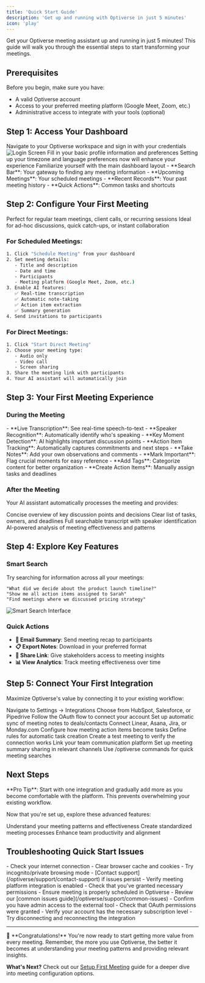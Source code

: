 ```yaml
---
title: 'Quick Start Guide'
description: 'Get up and running with Optiverse in just 5 minutes'
icon: 'play'
---
```


Get your Optiverse meeting assistant up and running in just 5 minutes! This guide will walk you through the essential steps to start transforming your meetings.

## Prerequisites

Before you begin, make sure you have:
- A valid Optiverse account
- Access to your preferred meeting platform (Google Meet, Zoom, etc.)
- Administrative access to integrate with your tools (optional)

## Step 1: Access Your Dashboard

<Steps>
  <Step title="Log In">
    Navigate to your Optiverse workspace and sign in with your credentials
    <img src="/images/quick-start/login.png" alt="Login Screen" />
  </Step>
  <Step title="Complete Profile Setup">
    Fill in your basic profile information and preferences
    <Tip>Setting up your timezone and language preferences now will enhance your experience</Tip>
  </Step>
  <Step title="Explore the Dashboard">
    Familiarize yourself with the main dashboard layout
    - **Search Bar**: Your gateway to finding any meeting information
    - **Upcoming Meetings**: Your scheduled meetings
    - **Recent Records**: Your past meeting history
    - **Quick Actions**: Common tasks and shortcuts
  </Step>
</Steps>

## Step 2: Configure Your First Meeting

<CardGroup cols={2}>
  <Card title="Scheduled Meeting" icon="calendar">
    Perfect for regular team meetings, client calls, or recurring sessions
  </Card>
  <Card title="Direct Meeting" icon="video">
    Ideal for ad-hoc discussions, quick catch-ups, or instant collaboration
  </Card>
</CardGroup>

### For Scheduled Meetings:

```bash
1. Click "Schedule Meeting" from your dashboard
2. Set meeting details:
   - Title and description
   - Date and time
   - Participants
   - Meeting platform (Google Meet, Zoom, etc.)
3. Enable AI features:
   ✅ Real-time transcription
   ✅ Automatic note-taking
   ✅ Action item extraction
   ✅ Summary generation
4. Send invitations to participants
```

### For Direct Meetings:

```bash
1. Click "Start Direct Meeting"
2. Choose your meeting type:
   - Audio only
   - Video call
   - Screen sharing
3. Share the meeting link with participants
4. Your AI assistant will automatically join
```

## Step 3: Your First Meeting Experience

### During the Meeting

<Accordion>
  <AccordionItem title="AI Assistant Features">
    - **Live Transcription**: See real-time speech-to-text
    - **Speaker Recognition**: Automatically identify who's speaking
    - **Key Moment Detection**: AI highlights important discussion points
    - **Action Item Tracking**: Automatically captures commitments and next steps
  </AccordionItem>
  
  <AccordionItem title="Manual Controls">
    - **Take Notes**: Add your own observations and comments
    - **Mark Important**: Flag crucial moments for easy reference
    - **Add Tags**: Categorize content for better organization
    - **Create Action Items**: Manually assign tasks and deadlines
  </AccordionItem>
</Accordion>

### After the Meeting

Your AI assistant automatically processes the meeting and provides:

<CardGroup cols={2}>
  <Card title="Meeting Summary" icon="file-text">
    Concise overview of key discussion points and decisions
  </Card>
  <Card title="Action Items" icon="check">
    Clear list of tasks, owners, and deadlines
  </Card>
  <Card title="Transcript" icon="quote">
    Full searchable transcript with speaker identification
  </Card>
  <Card title="Insights" icon="lightbulb">
    AI-powered analysis of meeting effectiveness and patterns
  </Card>
</CardGroup>

## Step 4: Explore Key Features

### Smart Search
Try searching for information across all your meetings:

```
"What did we decide about the product launch timeline?"
"Show me all action items assigned to Sarah"
"Find meetings where we discussed pricing strategy"
```

<img src="/images/quick-start/smart-search.png" alt="Smart Search Interface" />

### Quick Actions
- **📧 Email Summary**: Send meeting recap to participants
- **📋 Export Notes**: Download in your preferred format
- **🔗 Share Link**: Give stakeholders access to meeting insights
- **📊 View Analytics**: Track meeting effectiveness over time

## Step 5: Connect Your First Integration

Maximize Optiverse's value by connecting it to your existing workflow:

<Tabs>
  <Tab title="CRM (Sales Teams)">
    <Steps>
      <Step title="Go to Integrations">
        Navigate to Settings → Integrations
      </Step>
      <Step title="Select Your CRM">
        Choose from HubSpot, Salesforce, or Pipedrive
      </Step>
      <Step title="Authorize Connection">
        Follow the OAuth flow to connect your account
      </Step>
      <Step title="Configure Sync">
        Set up automatic sync of meeting notes to deals/contacts
      </Step>
    </Steps>
  </Tab>
  
  <Tab title="Project Management">
    <Steps>
      <Step title="Choose Your Tool">
        Connect Linear, Asana, Jira, or Monday.com
      </Step>
      <Step title="Map Action Items">
        Configure how meeting action items become tasks
      </Step>
      <Step title="Set Up Automation">
        Define rules for automatic task creation
      </Step>
      <Step title="Test Integration">
        Create a test meeting to verify the connection works
      </Step>
    </Steps>
  </Tab>
  
  <Tab title="Communication">
    <Steps>
      <Step title="Connect Slack/Teams">
        Link your team communication platform
      </Step>
      <Step title="Configure Notifications">
        Set up meeting summary sharing in relevant channels
      </Step>
      <Step title="Enable Bot Commands">
        Use /optiverse commands for quick meeting searches
      </Step>
    </Steps>
  </Tab>
</Tabs>

## Next Steps

<Warning>
**Pro Tip**: Start with one integration and gradually add more as you become comfortable with the platform. This prevents overwhelming your existing workflow.
</Warning>

Now that you're set up, explore these advanced features:

<CardGroup cols={3}>
  <Card title="Meeting Analytics" icon="chart-bar" href="/optiverse/features/meeting-analytics">
    Understand your meeting patterns and effectiveness
  </Card>
  <Card title="Custom Protocols" icon="cog" href="/optiverse/advanced/custom-protocols">
    Create standardized meeting processes
  </Card>
  <Card title="Team Collaboration" icon="users" href="/optiverse/organization/team-collaboration">
    Enhance team productivity and alignment
  </Card>
</CardGroup>

## Troubleshooting Quick Start Issues

<AccordionGroup>
  <Accordion title="Can't access my dashboard">
    - Check your internet connection
    - Clear browser cache and cookies
    - Try incognito/private browsing mode
    - [Contact support](/optiverse/support/contact-support) if issues persist
  </Accordion>
  
  <Accordion title="AI assistant not joining meetings">
    - Verify meeting platform integration is enabled
    - Check that you've granted necessary permissions
    - Ensure meeting is properly scheduled in Optiverse
    - Review our [common issues guide](/optiverse/support/common-issues)
  </Accordion>
  
  <Accordion title="Integrations not working">
    - Confirm you have admin access to the external tool
    - Check that OAuth permissions were granted
    - Verify your account has the necessary subscription level
    - Try disconnecting and reconnecting the integration
  </Accordion>
</AccordionGroup>

---

<Info>
🎉 **Congratulations!** You're now ready to start getting more value from every meeting. Remember, the more you use Optiverse, the better it becomes at understanding your meeting patterns and providing relevant insights.
</Info>

**What's Next?** Check out our [Setup First Meeting](/optiverse/setup-first-meeting) guide for a deeper dive into meeting configuration options. 